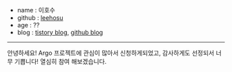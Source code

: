 - name : 이호수
- github : [leehosu](https://github.com/leehosu)
- age : ??
- blog : [tistory blog](https://leehosu.tistory.com/), [github blog](https://leehosu.github.io/)

---

안녕하세요!
Argo 프로젝트에 관심이 많아서 신청하게되었고, 감사하게도 선정되서 너무 기쁩니다!
열심히 참여 해보겠습니다.
